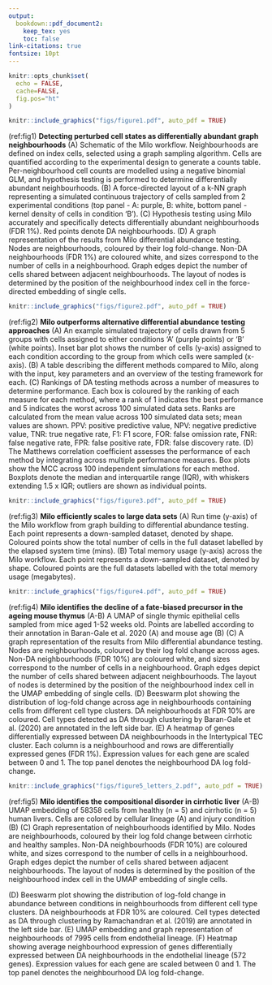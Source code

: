 ```yaml
---
output:
  bookdown::pdf_document2:
    keep_tex: yes
    toc: false
link-citations: true
fontsize: 10pt
---
```


```r
knitr::opts_chunk$set(
  echo = FALSE,
  cache=FALSE,
  fig.pos="ht"
)
```

\pagenumbering{gobble}

```r
knitr::include_graphics("figs/figure1.pdf", auto_pdf = TRUE)
```

(ref:fig1) **Detecting perturbed cell states as differentially abundant graph neighbourhoods**
(A) Schematic of the Milo workflow. 
Neighbourhoods are defined on index cells, selected using a graph sampling algorithm.
<!-- Randomly sampled k-NN graph vertices (single-cells) are refined using a nearest-to median-position approach [REF]. Neighbourhoods are defined on each index vertex (cell), and  -->
Cells are quantified according to the experimental design to generate a counts table. Per-neighbourhood cell counts are modelled using a negative binomial GLM, and hypothesis testing is performed to determine differentially abundant neighbourhoods.
(B) A force-directed layout of a k-NN graph representing a simulated continuous trajectory of cells sampled from 2 experimental conditions (top panel - A: purple, B: white, bottom panel - kernel density of cells in condition ‘B’).
(C) Hypothesis testing using Milo accurately and specifically detects differentially abundant neighbourhoods (FDR 1%). Red points denote DA neighbourhoods.
(D) 
A graph representation of the results from Milo differential abundance testing. Nodes are neighbourhoods, coloured by their log fold-change. Non-DA neighbourhoods (FDR 1%) are coloured white, and sizes correspond to the number of cells in a neighbourhood. Graph edges depict the number of cells shared between adjacent neighbourhoods. The layout of nodes is determined by the position of the neighbourhood index cell in the force-directed embedding of single cells. 
<!-- A force-directed layout of neighbourhoods, anchored using the layout in (B). Each point represents a neighbourhood, the size of the points corresponds to the numbers of cells in each neighbourhood. Lines between points represent the number of shared cells. The DA neighbourhoods (FDR 1%) are colour by log fold-change. -->



```r
knitr::include_graphics("figs/figure2.pdf", auto_pdf = TRUE)
```

(ref:fig2) **Milo outperforms alternative differential abundance testing approaches**
(A) An example simulated trajectory of cells drawn from 5 groups with cells assigned to either conditions ‘A’ (purple points) or ‘B’ (white points). Inset bar plot shows the number of cells (y-axis) assigned to each condition according to the group from which cells were sampled (x-axis).
(B) A table describing the different methods compared to Milo, along with the input, key parameters and an overview of the testing framework for each.
(C) Rankings of DA testing methods across a number of measures to determine performance. Each box is coloured by the ranking of each measure for each method, where a rank of 1 indicates the best performance and 5 indicates the worst across 100 simulated data sets. Ranks are calculated from the mean value across 100 simulated data sets; mean values are shown. PPV: positive predictive value, NPV: negative predictive value, TNR: true negative rate, F1: F1 score, FOR: false omission rate, FNR: false negative rate, FPR: false positive rate, FDR: false discovery rate.
(D) The Matthews correlation coefficient assesses the performance of each method by integrating across multiple performance measures. Box plots show the MCC across 100 independent simulations for each method. Boxplots denote the median and interquartile range (IQR), with whiskers extending 1.5 x IQR; outliers are shown as individual points.

```r
knitr::include_graphics("figs/figure3.pdf", auto_pdf = TRUE)
```

(ref:fig3) **Milo efficiently scales to large data sets**
(A) Run time (y-axis) of the Milo workflow from graph building to differential abundance testing. Each point represents a down-sampled dataset, denoted by shape. Coloured points show the total number of cells in the full dataset labelled by the elapsed system time (mins).
(B) Total memory usage (y-axis) across the Milo workflow. Each point represents a down-sampled dataset, denoted by shape. Coloured points are the full datasets labelled with the total memory usage (megabytes).


```r
knitr::include_graphics("figs/figure4.pdf", auto_pdf = TRUE)
```

(ref:fig4) **Milo identifies the decline of a fate-biased precursor in the ageing mouse thymus**
(A-B) A UMAP of single thymic epithelial cells sampled from mice aged 1-52 weeks old. Points are labelled according to their annotation in Baran-Gale et al. 2020 (A) and mouse age (B)
(C) A graph representation of the results from Milo differential abundance testing. Nodes are neighbourhoods, coloured by their log fold change across ages. Non-DA neighbourhoods (FDR 10%) are coloured white, and sizes correspond to the number of cells in a neighbourhood. Graph edges depict the number of cells shared between adjacent neighbourhoods. The layout of nodes is determined by the position of the neighbourhood index cell in the UMAP embedding of single cells. 
(D) Beeswarm plot showing the distribution of log-fold change across age in neighbourhoods containing cells from different cell type clusters. DA neighbourhoods at FDR 10% are coloured. Cell types detected as DA through clustering by Baran-Gale et al. (2020) are annotated in the left side bar.
<!-- A swarm plot illustrating the relationship between Milo results and those reported in Baran-Gale et al.  -->
<!-- Each panel shows the neighbourhoods containing cells from the reported clusters, as in (A), coloured by their log fold change across ages (x-axis). The left panels represent the age-related change in abundance of the cluster identified in Baran-Gale et al. Red denotes a reduction of the cluster with age, whilst blue arrows denote clusters that increased in abundance. -->
(E) A heatmap of genes differentially expressed between DA neighbourhoods in the Intertypical TEC cluster. Each column is a neighbourhood and rows are differentially expressed genes (FDR 1%). Expression values for each gene are scaled between 0 and 1. The top panel denotes the neighbourhood DA log fold-change.


```r
knitr::include_graphics("figs/figure5_letters_2.pdf", auto_pdf = TRUE)
```

(ref:fig5) **Milo identifies the compositional disorder in cirrhotic liver**
(A-B) UMAP embedding of 58358 cells from healthy (n = 5) and cirrhotic (n = 5) human livers. Cells are colored by cellular lineage (A) and injury condition (B)
(C) Graph representation of neighbourhoods identified by Milo. 
Nodes are neighbourhoods, coloured by their log fold change between cirrhotic and healthy samples. Non-DA neighbourhoods (FDR 10%) are coloured white, and sizes correspond to the number of cells in a neighbourhood. Graph edges depict the number of cells shared between adjacent neighbourhoods. The layout of nodes is determined by the position of the neighbourhood index cell in the UMAP embedding of single cells. 

\(D) Beeswarm plot showing the distribution of log-fold change in abundance between conditions in neighbourhoods from different cell type clusters. DA neighbourhoods at FDR 10% are coloured. Cell types detected as DA through clustering by Ramachandran et al. (2019) are annotated in the left side bar. (E) UMAP embedding and graph representation of neighbourhoods of 7995 cells from endothelial lineage. (F) Heatmap showing average neighbourhood expression of genes differentially expressed between DA neighbourhoods in the endothelial lineage (572 genes). Expression values for each gene are scaled between 0 and 1. The top panel denotes the neighbourhood DA log fold-change.



